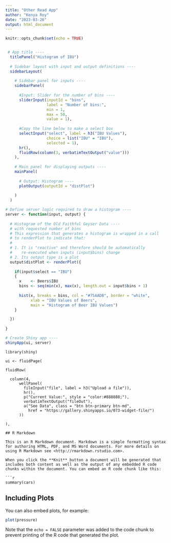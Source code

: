 ```yaml
---
title: "Other Read App"
author: "Kenya Roy"
date: "2023-03-26"
output: html_document
---
```


```r
knitr::opts_chunk$set(echo = TRUE)


 # App title ----
  titlePanel("Histogram of IBU")
  
  # Sidebar layout with input and output definitions ----
  sidebarLayout(
    
    # Sidebar panel for inputs ----
    sidebarPanel(
      
      #Input: Slider for the number of bins ----
      sliderInput(inputId = "bins",
                  label = "Number of bins:",
                  min = 1,
                  max = 50,
                  value = 1),
      
      #Copy the line below to make a select box 
      selectInput("select", label = h3("IBU Values"), 
                  choice = list("IBU" = "IBU"), 
                  selected = 1),
      hr(),
      fluidRow(column(3, verbatimTextOutput("value")))
    ),
    
    # Main panel for displaying outputs ----
    mainPanel(
      
      # Output: Histogram ----
      plotOutput(outputId = "distPlot")
      
    )
  )

# Define server logic required to draw a histogram ----
server <- function(input, output) {
  
  # Histogram of the Old Faithful Geyser Data ----
  # with requested number of bins
  # This expression that generates a histogram is wrapped in a call
  # to renderPlot to indicate that:
  #
  # 1. It is "reactive" and therefore should be automatically
  #    re-executed when inputs (input$bins) change
  # 2. Its output type is a plot
  output$distPlot <- renderPlot({
    
    if(input$select == "IBU")
    {
      x    <- Beers$IBU
      bins <- seq(min(x), max(x), length.out = input$bins + 1)
      
      hist(x, breaks = bins, col = "#75AADB", border = "white",
           xlab = "IBU Values of Beers",
           main = "Histogram of Beer IBU Values")
    }

  })
  
}

# Create Shiny app ----
shinyApp(ui, server)
```
```
library(shiny)

ui <- fluidPage(

fluidRow(
   
  column(4,
      wellPanel(
        fileInput("file", label = h3("Upload a file")),
        hr(),
        p("Current Value:", style = "color:#888888;"), 
        verbatimTextOutput("fileOut"),
        a("See Data", class = "btn btn-primary btn-md",  
          href = "https://gallery.shinyapps.io/073-widget-file/")
      ))

),
  
## R Markdown

This is an R Markdown document. Markdown is a simple formatting syntax for authoring HTML, PDF, and MS Word documents. For more details on using R Markdown see <http://rmarkdown.rstudio.com>.

When you click the **Knit** button a document will be generated that includes both content as well as the output of any embedded R code chunks within the document. You can embed an R code chunk like this:

```r
summary(cars)
```

## Including Plots

You can also embed plots, for example:

```r
plot(pressure)
```

Note that the `echo = FALSE` parameter was added to the code chunk to prevent printing of the R code that generated the plot.
